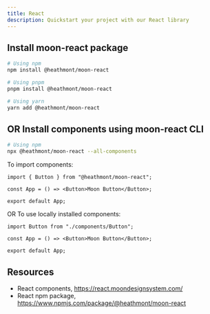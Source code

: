 ```yaml
---
title: React
description: Quickstart your project with our React library
---
```


## Install moon-react package

```bash
# Using npm
npm install @heathmont/moon-react

# Using pnpm
pnpm install @heathmont/moon-react

# Using yarn
yarn add @heathmont/moon-react
```

## OR Install components using moon-react CLI

```bash
# Using npm
npx @heathmont/moon-react --all-components
```

To import components:

```tsx
import { Button } from "@heathmont/moon-react";

const App = () => <Button>Moon Button</Button>;

export default App;
```

OR To use locally installed components:

```tsx
import Button from "./components/Button";

const App = () => <Button>Moon Button</Button>;

export default App;
```

## Resources

- React components, https://react.moondesignsystem.com/
- React npm package, https://www.npmjs.com/package/@heathmont/moon-react
